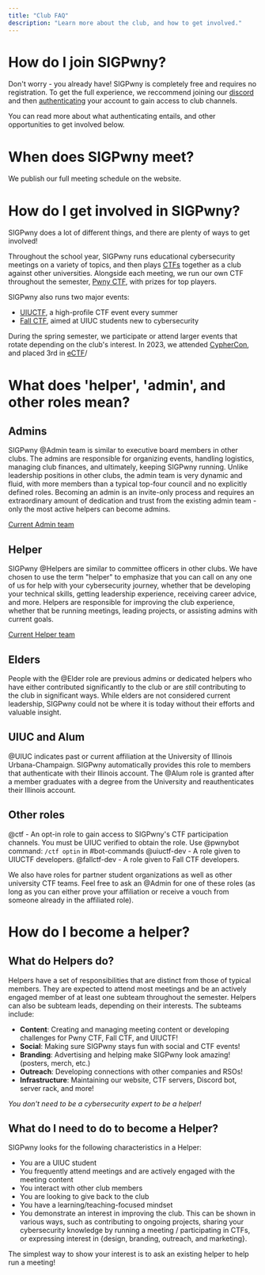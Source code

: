 ```yaml
---
title: "Club FAQ"
description: "Learn more about the club, and how to get involved."
---
```


# How do I join SIGPwny?

Don't worry - you already have! SIGPwny is completely free and requires no registration. To get the full experience,
we reccommend joining our [discord](https://sigpwny.com/discord) and then [authenticating](https://sigpwny.com/auth) 
your account to gain access to club channels.

You can read more about what authenticating entails, and other opportunities to get involved below.

# When does SIGPwny meet?

We publish our full meeting schedule on the website.

# How do I get involved in SIGPwny?

SIGPwny does a lot of different things, and there are plenty of ways to get involved!

Throughout the school year, SIGPwny runs educational cybersecurity meetings on a variety of topics, and
then plays [CTFs](https://ctftime.org/ctf-wtf) together as a club against other universities. Alongside each
meeting, we run our own CTF throughout the semester, [Pwny CTF](https://ctf.sigpwny.com/), with prizes for top players.

SIGPwny also runs two major events:

+ [UIUCTF](https://sigpwny.com/events/uiuctf/2023/), a high-profile CTF event every summer
+ [Fall CTF](https://sigpwny.com/events/fallctf/2022/), aimed at UIUC students new to cybersecurity

During the spring semester, we participate or attend larger events that rotate depending on the club's interest.
In 2023, we attended [CypherCon](https://cyphercon.com/), and placed 3rd in [eCTF](https://ectf.mitre.org/)/


# What does 'helper', 'admin', and other roles mean?

## Admins

SIGPwny @Admin team is similar to executive board members in other clubs. The admins are responsible for organizing
events, handling logistics, managing club finances, and ultimately, keeping SIGPwny running. Unlike leadership
positions in other clubs, the admin team is very dynamic and fluid, with more members than a typical top-four 
council and no explicitly defined roles. Becoming an admin is an invite-only process and requires an extraordinary 
amount of dedication and trust from the existing admin team - only the most active helpers can become admins.

[Current Admin team](https://sigpwny.com/about#admins)

## Helper

SIGPwny @Helpers are similar to committee officers in other clubs. We have chosen to use the term "helper" to 
emphasize that you can call on any one of us for help with your cybersecurity journey, whether that be developing
your technical skills, getting leadership experience, receiving career advice, and more. Helpers are responsible 
for improving the club experience, whether that be running meetings, leading projects, or assisting admins with 
current goals.

[Current Helper team](https://sigpwny.com/about#helpers)

## Elders

People with the @Elder role are previous admins or dedicated helpers who have either contributed significantly 
to the club or are *still* contributing to the club in significant ways. While elders are not 
considered current leadership, SIGPwny could not be where it is today without their efforts and valuable insight.

## UIUC and Alum

@UIUC indicates past or current affiliation at the University of Illinois Urbana-Champaign. 
SIGPwny automatically provides this role to members that authenticate with their Illinois account. 
The @Alum role is granted after a member graduates with a degree from the University and reauthenticates 
their Illinois account.

## Other roles

@ctf - An opt-in role to gain access to SIGPwny's CTF participation channels. You must be UIUC verified to 
obtain the role. Use @pwnybot command: `/ctf optin` in #bot-commands
@uiuctf-dev - A role given to UIUCTF developers.
@fallctf-dev - A role given to Fall CTF developers.

We also have roles for partner student organizations as well as other university CTF teams. 
Feel free to ask an @Admin for one of these roles (as long as you can either prove your affiliation or receive 
a vouch from someone already in the affiliated role).


# How do I become a helper?

## What do Helpers do?

Helpers have a set of responsibilities that are distinct from those of typical members. 
They are expected to attend most meetings and be an actively engaged member of at least one subteam throughout 
the semester. Helpers can also be subteam leads, depending on their interests. The subteams include:

- **Content**: Creating and managing meeting content or developing challenges for Pwny CTF, Fall CTF, and UIUCTF!
- **Social**: Making sure SIGPwny stays fun with social and CTF events!
- **Branding**: Advertising and helping make SIGPwny look amazing! (posters, merch, etc.)
- **Outreach**: Developing connections with other companies and RSOs!
- **Infrastructure**: Maintaining our website, CTF servers, Discord bot, server rack, and more!

*You don't need to be a cybersecurity expert to be a helper!*

## What do I need to do to become a Helper?

SIGPwny looks for the following characteristics in a Helper:

- You are a UIUC student
- You frequently attend meetings and are actively engaged with the meeting content
- You interact with other club members
- You are looking to give back to the club
- You have a learning/teaching-focused mindset
- You demonstrate an interest in improving the club. This can be shown in various ways, such as contributing to ongoing projects, sharing your cybersecurity knowledge by running a meeting / participating in CTFs, or expressing interest in \{design, branding, outreach, and marketing\}.

The simplest way to show your interest is to ask an existing helper to help run a meeting!
